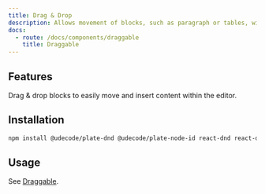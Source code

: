 ```yaml
---
title: Drag & Drop
description: Allows movement of blocks, such as paragraph or tables, within the editor.
docs:
  - route: /docs/components/draggable
    title: Draggable
---
```


<ComponentPreview name="playground-demo" id="dnd" />

## Features

Drag & drop blocks to easily move and insert content within the editor.

## Installation

```bash
npm install @udecode/plate-dnd @udecode/plate-node-id react-dnd react-dnd-html5-backend
```

## Usage

See [Draggable](/docs/components/draggable).

